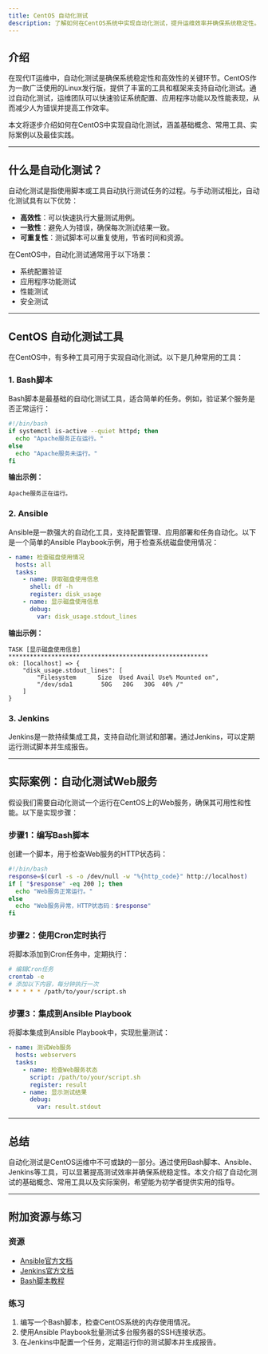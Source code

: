 ```yaml
---
title: CentOS 自动化测试
description: 了解如何在CentOS系统中实现自动化测试，提升运维效率并确保系统稳定性。
---
```


## 介绍

在现代IT运维中，自动化测试是确保系统稳定性和高效性的关键环节。CentOS作为一款广泛使用的Linux发行版，提供了丰富的工具和框架来支持自动化测试。通过自动化测试，运维团队可以快速验证系统配置、应用程序功能以及性能表现，从而减少人为错误并提高工作效率。

本文将逐步介绍如何在CentOS中实现自动化测试，涵盖基础概念、常用工具、实际案例以及最佳实践。

---

## 什么是自动化测试？

自动化测试是指使用脚本或工具自动执行测试任务的过程。与手动测试相比，自动化测试具有以下优势：
- **高效性**：可以快速执行大量测试用例。
- **一致性**：避免人为错误，确保每次测试结果一致。
- **可重复性**：测试脚本可以重复使用，节省时间和资源。

在CentOS中，自动化测试通常用于以下场景：
- 系统配置验证
- 应用程序功能测试
- 性能测试
- 安全测试

---

## CentOS 自动化测试工具

在CentOS中，有多种工具可用于实现自动化测试。以下是几种常用的工具：

### 1. **Bash脚本**
Bash脚本是最基础的自动化测试工具，适合简单的任务。例如，验证某个服务是否正常运行：

```bash
#!/bin/bash
if systemctl is-active --quiet httpd; then
  echo "Apache服务正在运行。"
else
  echo "Apache服务未运行。"
fi
```

**输出示例：**
```
Apache服务正在运行。
```

### 2. **Ansible**
Ansible是一款强大的自动化工具，支持配置管理、应用部署和任务自动化。以下是一个简单的Ansible Playbook示例，用于检查系统磁盘使用情况：

```yaml
- name: 检查磁盘使用情况
  hosts: all
  tasks:
    - name: 获取磁盘使用信息
      shell: df -h
      register: disk_usage
    - name: 显示磁盘使用信息
      debug:
        var: disk_usage.stdout_lines
```

**输出示例：**
```
TASK [显示磁盘使用信息] ********************************************************
ok: [localhost] => {
    "disk_usage.stdout_lines": [
        "Filesystem      Size  Used Avail Use% Mounted on",
        "/dev/sda1        50G   20G   30G  40% /"
    ]
}
```

### 3. **Jenkins**
Jenkins是一款持续集成工具，支持自动化测试和部署。通过Jenkins，可以定期运行测试脚本并生成报告。

---

## 实际案例：自动化测试Web服务

假设我们需要自动化测试一个运行在CentOS上的Web服务，确保其可用性和性能。以下是实现步骤：

### 步骤1：编写Bash脚本
创建一个脚本，用于检查Web服务的HTTP状态码：

```bash
#!/bin/bash
response=$(curl -s -o /dev/null -w "%{http_code}" http://localhost)
if [ "$response" -eq 200 ]; then
  echo "Web服务正常运行。"
else
  echo "Web服务异常，HTTP状态码：$response"
fi
```

### 步骤2：使用Cron定时执行
将脚本添加到Cron任务中，定期执行：

```bash
# 编辑Cron任务
crontab -e
# 添加以下内容，每分钟执行一次
* * * * * /path/to/your/script.sh
```

### 步骤3：集成到Ansible Playbook
将脚本集成到Ansible Playbook中，实现批量测试：

```yaml
- name: 测试Web服务
  hosts: webservers
  tasks:
    - name: 检查Web服务状态
      script: /path/to/your/script.sh
      register: result
    - name: 显示测试结果
      debug:
        var: result.stdout
```

---

## 总结

自动化测试是CentOS运维中不可或缺的一部分。通过使用Bash脚本、Ansible、Jenkins等工具，可以显著提高测试效率并确保系统稳定性。本文介绍了自动化测试的基础概念、常用工具以及实际案例，希望能为初学者提供实用的指导。

---

## 附加资源与练习

### 资源
- [Ansible官方文档](https://docs.ansible.com/)
- [Jenkins官方文档](https://www.jenkins.io/doc/)
- [Bash脚本教程](https://ryanstutorials.net/bash-scripting-tutorial/)

### 练习
1. 编写一个Bash脚本，检查CentOS系统的内存使用情况。
2. 使用Ansible Playbook批量测试多台服务器的SSH连接状态。
3. 在Jenkins中配置一个任务，定期运行你的测试脚本并生成报告。